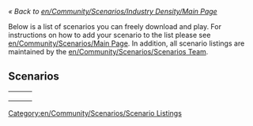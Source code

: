 [[Category:en/Community/Scenarios/Scenario Listings]]

''« Back to [[en/Community/Scenarios/Industry Density/Main Page]]''

Below is a list of scenarios you can freely download and play. For instructions on how to add your scenario to the list please see [[en/Community/Scenarios/Main Page]]. In addition, all scenario listings are maintained by the [[en/Community/Scenarios/Scenarios Team]].

==Scenarios==

{|
|-
|style="border:none;background:white"|
{{Page:en/Community/Scenarios/Kritschgau}}

|style="border:none;background:white"|

|style="border:none;background:white"|

|-
|style="border:none;background:white"|

|style="border:none;background:white"|

|style="border:none;background:white"|

|-
|}